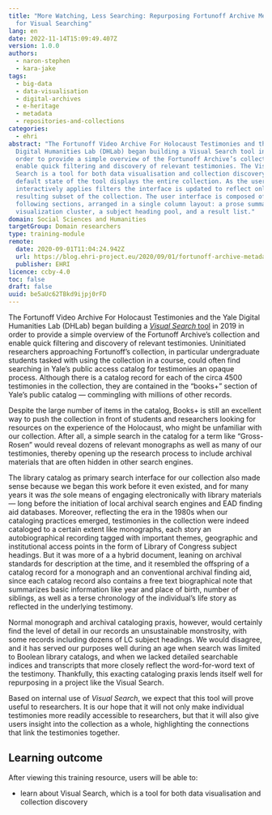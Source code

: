 ```yaml
---
title: "More Watching, Less Searching: Repurposing Fortunoff Archive Metadata
  for Visual Searching"
lang: en
date: 2022-11-14T15:09:49.407Z
version: 1.0.0
authors:
  - naron-stephen
  - kara-jake
tags:
  - big-data
  - data-visualisation
  - digital-archives
  - e-heritage
  - metadata
  - repositories-and-collections
categories:
  - ehri
abstract: "The Fortunoff Video Archive For Holocaust Testimonies and the Yale
  Digital Humanities Lab (DHLab) began building a Visual Search tool in 2019 in
  order to provide a simple overview of the Fortunoff Archive’s collection and
  enable quick filtering and discovery of relevant testimonies. The Visual
  Search is a tool for both data visualisation and collection discovery. The
  default state of the tool displays the entire collection. As the user
  interactively applies filters the interface is updated to reflect only the
  resulting subset of the collection. The user interface is composed of the
  following sections, arranged in a single column layout: a prose summary, a
  visualization cluster, a subject heading pool, and a result list."
domain: Social Sciences and Humanities
targetGroup: Domain researchers
type: training-module
remote:
  date: 2020-09-01T11:04:24.942Z
  url: https://blog.ehri-project.eu/2020/09/01/fortunoff-archive-metadata/
  publisher: EHRI
licence: ccby-4.0
toc: false
draft: false
uuid: be5aUc62TBkd9ijpj0rFD
---
```

The Fortunoff Video Archive For Holocaust Testimonies and the Yale Digital Humanities Lab (DHLab) began building a [_Visual Search_ tool](https://yale-fortunoff.github.io/metadash/) in 2019 in order to provide a simple overview of the Fortunoff Archive’s collection and enable quick filtering and discovery of relevant testimonies. Uninitiated researchers approaching Fortunoff’s collection, in particular undergraduate students tasked with using the collection in a course, could often find searching in Yale’s public access catalog for testimonies an opaque process. Although there is a catalog record for each of the circa 4500 testimonies in the collection, they are contained in the “books+” section of Yale’s public catalog — commingling with millions of other records. 

Despite the large number of items in the catalog, Books+ is still an excellent way to push the collection in front of students and researchers looking for resources on the experience of the Holocaust, who might be unfamiliar with our collection. After all, a simple search in the catalog for a term like “Gross-Rosen” would reveal dozens of relevant monographs as well as many of our testimonies, thereby opening up the research process to include archival materials that are often hidden in other search engines. 

The library catalog as primary search interface for our collection also made sense because we began this work before it even existed, and for many years it was _the_ sole means of engaging electronically with library materials — long before the initiation of local archival search engines and EAD finding aid databases. Moreover, reflecting the era in the 1980s when our cataloging practices emerged, testimonies in the collection were indeed cataloged to a certain extent like monographs, each story an autobiographical recording tagged with important themes, geographic and institutional access points in the form of Library of Congress subject headings. But it was more of a a hybrid document, leaning on archival standards for description at the time, and it resembled the offspring of a catalog record for a monograph and an conventional archival finding aid, since each catalog record also contains a free text biographical note that summarizes basic information like year and place of birth, number of siblings, as well as a terse chronology of the individual’s life story as reflected in the underlying testimony. 

Normal monograph and archival cataloging praxis, however, would certainly find the level of detail in our records an unsustainable monstrosity, with some records including dozens of LC subject headings. We would disagree, and it has served our purposes well during an age when search was limited to Boolean library catalogs, and when we lacked detailed searchable indices and transcripts that more closely reflect the word-for-word text of the testimony. Thankfully, this exacting cataloging praxis lends itself well for repurposing in a project like the Visual Search.[](https://yale-fortunoff.github.io/metadash/)

Based on internal use of _Visual Search_, we expect that this tool will prove useful to researchers. It is our hope that it will not only make individual testimonies more readily accessible to researchers, but that it will also give users insight into the collection as a whole, highlighting the connections that link the testimonies together.

<SideNote type="note" title="This training resource is located in the GitHub environment, so please go straight to the text in the 'readme' file. ">

</SideNote>

## L﻿earning outcome

A﻿fter viewing this training resource, users will be able to:

- learn about Visual Search, which is a tool for both data visualisation and collection discovery

<ExternalResource title="Interested in learning more?" subtitle="Check out More Watching, Less Searching: Repurposing Fortunoff Archive Metadata for Visual Searching" url="https://blog.ehri-project.eu/2020/09/01/fortunoff-archive-metadata/" />